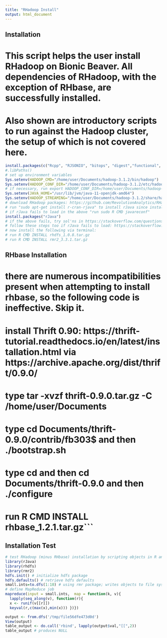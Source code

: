 ```yaml
---
title: "RHadoop Install"
output: html_document
---
```

## Installation
# This script helps the user install RHadoop on Bionic Beaver. All dependencies of RHadoop, with the exception of RHbase, are successfully installed.
# Also shown are introductory scripts to run against the Hadoop cluster, the setup of which is not covered here.
```r
install.packages(c("Rcpp", "RJSONIO", "bitops", "digest","functional", "stringr", "plyr", "reshape2", "dplyr","R.methodsS3", "caTools", "Hmisc"))
#.libPaths()
# set up environment variables
Sys.setenv(HADOOP_CMD="/home/user/Documents/hadoop-3.1.2/bin/hadoop")
Sys.setenv(HADOOP_CONF_DIR="/home/user/Documents/hadoop-3.1.2/etc/hadoop")
# if necessary, run export HADOOP_CONF_DIR=/home/user/Documents/hadoop-3.1.2/etc/hadoop
Sys.setenv(JAVA_HOME="/usr/lib/jvm/java-11-openjdk-amd64")
Sys.setenv(HADOOP_STREAMING="/home/user/Documents/hadoop-3.1.2/share/hadoop/tools/lib/hadoop-streaming-3.1.2.jar")
# download RHadoop packages: https://github.com/RevolutionAnalytics/RHadoop/wiki/Downloads
# run "sudo apt-get install r-cran-rjava" to install rJava since install.packages("rJava") won't work.
# if rJava fails to load in the above "run sudo R CMD javareconf"
install.packages("rJava")
# if the above fails, try sol'ns in https://stackoverflow.com/questions/42562160/r-cmd-javareconf-not-finding-jni-h
# follow these steps too if rJava fails to load: https://stackoverflow.com/questions/28462302/libjvm-so-cannot-open-shared-object-file-no-such-file-or-directory
# now install the following via terminal:
# run R CMD INSTALL rhdfs_1.0.8.tar.gz
# run R CMD INSTALL rmr2_3.3.1.tar.gz
```
## RHbase Installation
# there are numerous incompatibilities present when attempting to install rhbase, so the following code is ineffective. Skip it.
# install Thrift 0.90: https://thrift-tutorial.readthedocs.io/en/latest/installation.html via https://archive.apache.org/dist/thrift/0.9.0/
# type tar -xvzf thrift-0.9.0.tar.gz -C /home/user/Documents
# type cd Documents/thrift-0.9.0/contrib/fb303$ and then ./bootstrap.sh
# type cd and then cd Documents/thrift-0.9.0 and then ./configure
# run R CMD INSTALL rhbase_1.2.1.tar.gz```

## Installation Test
```r
# test RHadoop (minus RHbase) installation by scripting objects in R and processing through Hadoop
library(rJava)
library(rhdfs)
library(rmr2)
hdfs.init() # initialize hdfs package
hdfs.defaults() # retrieve hdfs defaults
small.ints=to.dfs(1:10) # using rmr package; writes objects to file system
# define MapReduce job
mapreduce(input = small.ints,  map = function(k, v){
  lapply(seq_along(v), function(r){
  x <- runif(v[[r]])
  keyval(r,c(max(x),min(x))) })})

output <- from.dfs('/tmp/file56dfe473d0d')
View(output)
table_output <- do.call('rbind', lapply(output$val,"[[",2))
table_output # produces NULL
```
